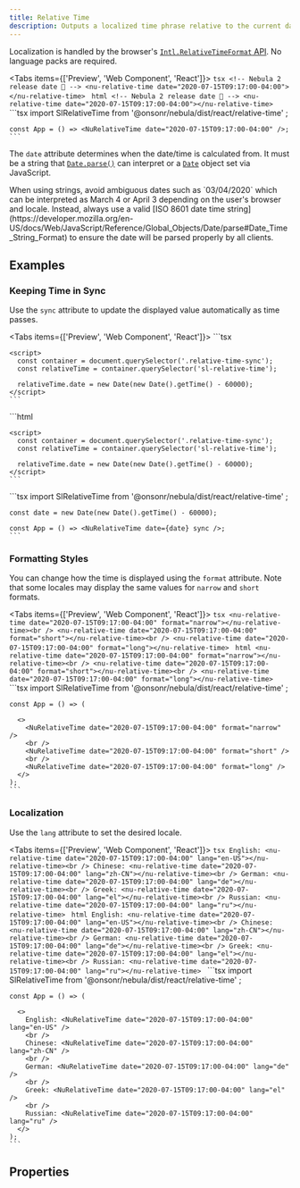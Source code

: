 ```yaml
---
title: Relative Time
description: Outputs a localized time phrase relative to the current date and time.
---
```



Localization is handled by the browser's [`Intl.RelativeTimeFormat` API](https://developer.mozilla.org/en-US/docs/Web/JavaScript/Reference/Global_Objects/Intl/RelativeTimeFormat). No language packs are required.

<Tabs items={['Preview', 'Web Component', 'React']}>
  <Tab value="Preview">
    ```tsx
    <!-- Nebula 2 release date 🎉 -->
    <nu-relative-time date="2020-07-15T09:17:00-04:00"></nu-relative-time>
    ```
  </Tab>
  <Tab value="Web Component">
    ```html
    <!-- Nebula 2 release date 🎉 -->
    <nu-relative-time date="2020-07-15T09:17:00-04:00"></nu-relative-time>
    ```
  </Tab>
  <Tab value="React">
    ```tsx
    import SlRelativeTime from '@onsonr/nebula/dist/react/relative-time'
    ;
    
    const App = () => <NuRelativeTime date="2020-07-15T09:17:00-04:00" />;
    ```
  </Tab>
</Tabs>

The `date` attribute determines when the date/time is calculated from. It must be a string that [`Date.parse()`](https://developer.mozilla.org/en-US/docs/Web/JavaScript/Reference/Global_Objects/Date/parse) can interpret or a [`Date`](https://developer.mozilla.org/en-US/docs/Web/JavaScript/Reference/Global_Objects/Date) object set via JavaScript.

<Callout type="info">
When using strings, avoid ambiguous dates such as `03/04/2020` which can be interpreted as March 4 or April 3 depending on the user's browser and locale. Instead, always use a valid [ISO 8601 date time string](https://developer.mozilla.org/en-US/docs/Web/JavaScript/Reference/Global_Objects/Date/parse#Date_Time_String_Format) to ensure the date will be parsed properly by all clients.
</Callout>

## Examples

### Keeping Time in Sync

Use the `sync` attribute to update the displayed value automatically as time passes.

<Tabs items={['Preview', 'Web Component', 'React']}>
  <Tab value="Preview">
    ```tsx
    <div class="relative-time-sync">
      <nu-relative-time sync></nu-relative-time>
    </div>
    
    <script>
      const container = document.querySelector('.relative-time-sync');
      const relativeTime = container.querySelector('sl-relative-time');
    
      relativeTime.date = new Date(new Date().getTime() - 60000);
    </script>
    ```
  </Tab>
  <Tab value="Web Component">
    ```html
    <div class="relative-time-sync">
      <nu-relative-time sync></nu-relative-time>
    </div>
    
    <script>
      const container = document.querySelector('.relative-time-sync');
      const relativeTime = container.querySelector('sl-relative-time');
    
      relativeTime.date = new Date(new Date().getTime() - 60000);
    </script>
    ```
  </Tab>
  <Tab value="React">
    ```tsx
    import SlRelativeTime from '@onsonr/nebula/dist/react/relative-time'
    ;
    
    const date = new Date(new Date().getTime() - 60000);
    
    const App = () => <NuRelativeTime date={date} sync />;
    ```
  </Tab>
</Tabs>

### Formatting Styles

You can change how the time is displayed using the `format` attribute. Note that some locales may display the same values for `narrow` and `short` formats.

<Tabs items={['Preview', 'Web Component', 'React']}>
  <Tab value="Preview">
    ```tsx
    <nu-relative-time date="2020-07-15T09:17:00-04:00" format="narrow"></nu-relative-time><br />
    <nu-relative-time date="2020-07-15T09:17:00-04:00" format="short"></nu-relative-time><br />
    <nu-relative-time date="2020-07-15T09:17:00-04:00" format="long"></nu-relative-time>
    ```
  </Tab>
  <Tab value="Web Component">
    ```html
    <nu-relative-time date="2020-07-15T09:17:00-04:00" format="narrow"></nu-relative-time><br />
    <nu-relative-time date="2020-07-15T09:17:00-04:00" format="short"></nu-relative-time><br />
    <nu-relative-time date="2020-07-15T09:17:00-04:00" format="long"></nu-relative-time>
    ```
  </Tab>
  <Tab value="React">
    ```tsx
    import SlRelativeTime from '@onsonr/nebula/dist/react/relative-time'
    ;
    
    const App = () => (
      
      <>
        <NuRelativeTime date="2020-07-15T09:17:00-04:00" format="narrow" />
        <br />
        <NuRelativeTime date="2020-07-15T09:17:00-04:00" format="short" />
        <br />
        <NuRelativeTime date="2020-07-15T09:17:00-04:00" format="long" />
      </>
    );
    ```
  </Tab>
</Tabs>

### Localization

Use the `lang` attribute to set the desired locale.

<Tabs items={['Preview', 'Web Component', 'React']}>
  <Tab value="Preview">
    ```tsx
    English: <nu-relative-time date="2020-07-15T09:17:00-04:00" lang="en-US"></nu-relative-time><br />
    Chinese: <nu-relative-time date="2020-07-15T09:17:00-04:00" lang="zh-CN"></nu-relative-time><br />
    German: <nu-relative-time date="2020-07-15T09:17:00-04:00" lang="de"></nu-relative-time><br />
    Greek: <nu-relative-time date="2020-07-15T09:17:00-04:00" lang="el"></nu-relative-time><br />
    Russian: <nu-relative-time date="2020-07-15T09:17:00-04:00" lang="ru"></nu-relative-time>
    ```
  </Tab>
  <Tab value="Web Component">
    ```html
    English: <nu-relative-time date="2020-07-15T09:17:00-04:00" lang="en-US"></nu-relative-time><br />
    Chinese: <nu-relative-time date="2020-07-15T09:17:00-04:00" lang="zh-CN"></nu-relative-time><br />
    German: <nu-relative-time date="2020-07-15T09:17:00-04:00" lang="de"></nu-relative-time><br />
    Greek: <nu-relative-time date="2020-07-15T09:17:00-04:00" lang="el"></nu-relative-time><br />
    Russian: <nu-relative-time date="2020-07-15T09:17:00-04:00" lang="ru"></nu-relative-time>
    ```
  </Tab>
  <Tab value="React">
    ```tsx
    import SlRelativeTime from '@onsonr/nebula/dist/react/relative-time'
    ;
    
    const App = () => (
      
      <>
        English: <NuRelativeTime date="2020-07-15T09:17:00-04:00" lang="en-US" />
        <br />
        Chinese: <NuRelativeTime date="2020-07-15T09:17:00-04:00" lang="zh-CN" />
        <br />
        German: <NuRelativeTime date="2020-07-15T09:17:00-04:00" lang="de" />
        <br />
        Greek: <NuRelativeTime date="2020-07-15T09:17:00-04:00" lang="el" />
        <br />
        Russian: <NuRelativeTime date="2020-07-15T09:17:00-04:00" lang="ru" />
      </>
    );
    ```
  </Tab>
</Tabs>

## Properties

<AutoTypeTable path="./src/components/relative-time/relative-time.component.ts" name="NuRelativeTime" />

